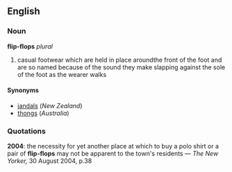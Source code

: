 ==English==
===Noun===
'''flip-flops''' ''plural''

#casual footwear which are held in place aroundthe front of the foot and are so named because of the sound they make slapping against the sole of the foot as the wearer walks

====Synonyms====
*[[jandals]] (''New Zealand'')
*[[thongs]] (''Australia'')

===Quotations===
'''2004''': the necessity for yet another place at which to buy a polo shirt or a pair of '''flip-flops''' may not be apparent to the town's residents &mdash; ''The New Yorker,'' 30 August 2004, p.38